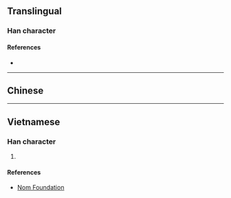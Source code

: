 {{character info}}
==Translingual==

===Han character===
{{Han char|rn=64|rad=手|as=07|sn=10|four=|canj=QEFH|ids=⿰扌沙}}

====References====
* {{Han ref|kx=0431.300|dkj=12095|dj=0781.010|hdz=31887.090|uh=6331|ud=25393}}

----

==Chinese==
{{zh-see|挲|v}}

----

==Vietnamese==

===Han character===
{{vi-readings|reading=sa|rs=手07}}

# {{rfdef|vi|sort=手07}}

====References====
* [http://nomfoundation.org/common/nom_details.php?codepoint=6331 Nom Foundation]